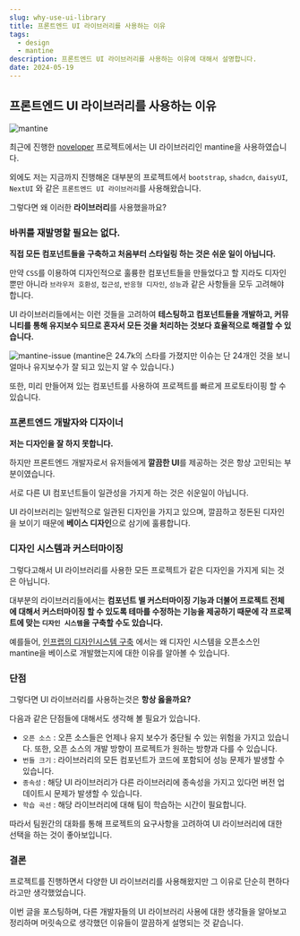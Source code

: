 ---
slug: why-use-ui-library
title: 프론트엔드 UI 라이브러리를 사용하는 이유
tags:
  - design
  - mantine
description: 프론트엔드 UI 라이브러리를 사용하는 이유에 대해서 설명합니다.
date: 2024-05-19
---

## 프론트엔드 UI 라이브러리를 사용하는 이유

![mantine](/public/posts/blog/why-use-ui-library/mantine.png)

최근에 진행한 [noveloper](https://github.com/leey00nsu/noveloper) 프로젝트에서는 UI 라이브러리인 mantine을 사용하였습니다.

외에도 저는 지금까지 진행해온 대부분의 프로젝트에서 `bootstrap`, `shadcn`, `daisyUI`, `NextUI` 와 같은 `프론트엔드 UI 라이브러리`를 사용해왔습니다.

그렇다면 왜 이러한 **라이브러리**를 사용했을까요?

### 바퀴를 재발명할 필요는 없다.

**직접 모든 컴포넌트들을 구축하고 처음부터 스타일링 하는 것은 쉬운 일이 아닙니다.**

만약 `CSS`를 이용하여 디자인적으로 훌륭한 컴포넌트들을 만들었다고 할 지라도 디자인 뿐만 아니라 `브라우저 호환성`, `접근성`, `반응형 디자인`, `성능`과 같은 사항들을 모두 고려해야 합니다.

UI 라이브러리들에서는 이런 것들을 고려하여 **테스팅하고 컴포넌트들을 개발하고, 커뮤니티를 통해 유지보수 되므로 혼자서 모든 것을 처리하는 것보다 효율적으로 해결할 수 있습니다.**

![mantine-issue](/public/posts/blog/why-use-ui-library/mantine-issue.png)
(mantine은 24.7k의 스타를 가졌지만 이슈는 단 24개인 것을 보니 얼마나 유지보수가 잘 되고 있는지 알 수 있습니다.)

또한, 미리 만들어져 있는 컴포넌트를 사용하여 프로젝트를 빠르게 프로토타이핑 할 수 있습니다.

### 프론트엔드 개발자와 디자이너

**저는 디자인을 잘 하지 못합니다.**

하지만 프론트엔드 개발자로서 유저들에게 **깔끔한 UI**를 제공하는 것은 항상 고민되는 부분이였습니다.

서로 다른 UI 컴포넌트들이 일관성을 가지게 하는 것은 쉬운일이 아닙니다.

UI 라이브러리는 일반적으로 일관된 디자인을 가지고 있으며, 깔끔하고 정돈된 디자인을 보이기 때문에 **베이스 디자인**으로 삼기에 훌륭합니다.

### 디자인 시스템과 커스터마이징

그렇다고해서 UI 라이브러리를 사용한 모든 프로젝트가 같은 디자인을 가지게 되는 것은 아닙니다.

대부분의 라이브러리들에서는 **컴포넌트 별 커스터마이징 기능과 더불어 프로젝트 전체에 대해서 커스터마이징 할 수 있도록 테마를 수정하는 기능을 제공하기 때문에 각 프로젝트에 맞는 `디자인 시스템`을 구축할 수도 있습니다.**

예를들어, [인프랩의 디자인시스템 구축](https://tech.inflab.com/20240224-design-system/) 에서는 왜 디자인 시스템을 오픈소스인 mantine을 베이스로 개발했는지에 대한 이유를 알아볼 수 있습니다.

### 단점

그렇다면 UI 라이브러리를 사용하는것은 **항상 옳을까요?**

다음과 같은 단점들에 대해서도 생각해 볼 필요가 있습니다.

- `오픈 소스` : 오픈 소스들은 언제나 유지 보수가 중단될 수 있는 위험을 가지고 있습니다. 또한, 오픈 소스의 개발 방향이 프로젝트가 원하는 방향과 다를 수 있습니다.
- `번들 크기` : 라이브러리의 모든 컴포넌트가 코드에 포함되어 성능 문제가 발생할 수 있습니다.
- `종속성` : 해당 UI 라이브러리가 다른 라이브러리에 종속성을 가지고 있다먼 버전 업데이트시 문제가 발생할 수 있습니다.
- `학습 곡선` : 해당 라이브러리에 대해 팀이 학습하는 시간이 필요합니다.

따라서 팀원간의 대화를 통해 프로젝트의 요구사항을 고려하여 UI 라이브러리에 대한 선택을 하는 것이 좋아보입니다.

### 결론

프로젝트를 진행하면서 다양한 UI 라이브러리를 사용해왔지만 그 이유로 단순히 편하다 라고만 생각했었습니다.

이번 글을 포스팅하며, 다른 개발자들의 UI 라이브러리 사용에 대한 생각들을 알아보고 정리하며 머릿속으로 생각했던 이유들이 깔끔하게 설명되는 것 같습니다.
